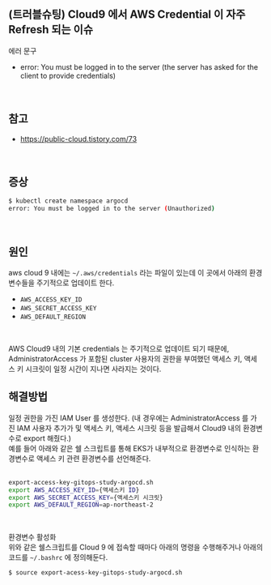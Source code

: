 ## (트러블슈팅) Cloud9 에서 AWS Credential 이 자주 Refresh 되는 이슈
에러 문구
- error: You must be logged in to the server (the server has asked for the client to provide credentials)
<br/>

## 참고
- https://public-cloud.tistory.com/73
<br/>

## 증상
```bash filename="terminal" {3} copy
$ kubectl create namespace argocd
error: You must be logged in to the server (Unauthorized)
```
<br/>

## 원인
aws cloud 9 내에는 `~/.aws/credentials` 라는 파일이 있는데 이 곳에서 아래의 환경변수들을 주기적으로 업데이트 한다.
- `AWS_ACCESS_KEY_ID`
- `AWS_SECRET_ACCESS_KEY`
- `AWS_DEFAULT_REGION`

<br/>

AWS Cloud9 내의 기본 credentials 는 주기적으로 업데이트 되기 때문에, AdministratorAccess 가 포함된 cluster 사용자의 권한을 부여했던 액세스 키, 액세스 키 시크릿이 일정 시간이 지나면 사라지는 것이다.
<br/>

## 해결방법
일정 권한을 가진 IAM User 를 생성한다. (내 경우에는 AdministratorAccess 를 가진 IAM 사용자 추가가 및 액세스 키, 액세스 시크릿 등을 발급해서 Cloud9 내의 환경변수로 export 해줬다.)<br/>
예를 들어 아래와 같은 쉘 스크립트를 통해 EKS가 내부적으로 환경변수로 인식하는 환경변수로 액세스 키 관련 환경변수를 선언해준다.<br/>
<br/>

```bash filename="terminal" {3} copy
export-access-key-gitops-study-argocd.sh
export AWS_ACCESS_KEY_ID={액세스키 ID}
export AWS_SECRET_ACCESS_KEY={액세스키 시크릿}
export AWS_DEFAULT_REGION=ap-northeast-2
```
<br/>


환경변수 활성화<br/>
위와 같은 쉘스크립트를 Cloud 9 에 접속할 때마다 아래의 명령을 수행해주거나 아래의 코드를 `~/.bashrc` 에 정의해둔다.<br/>
```bash filename="terminal" {3} copy
$ source export-acess-key-gitops-study-argocd.sh
```